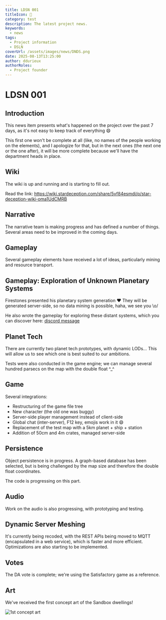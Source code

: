 ```yaml
---
title: LDSN 001
titleIcon: 📰
category: test
description: The latest project news.
keywords:
  - news
tags:
  - Project information
  - DSLN
coverUrl: /assets/images/news/DNDS.png
date: 2025-08-13T13:25:00
author: ddurieux
authorRoles:
  - Project founder
---
```


# LDSN 001

## Introduction

This news item presents what's happened on the project over the past 7 days, as it's not easy to keep track of everything 😄

This first one won't be complete at all (like, no names of the people working on the elements), and I apologize for that, but in the next ones (the next one or the one after), it will be more complete because we'll have the department heads in place.

## Wiki

The wiki is up and running and is starting to fill out.

Read the link: https://wiki.stardeception.com/share/5vf84esmdi/p/star-deception-wiki-oma1UdCMRB

## Narrative

The narrative team is making progress and has defined a number of things. Several areas need to be improved in the coming days.

## Gameplay

Several gameplay elements have received a lot of ideas, particularly mining and resource transport.

## Gameplay: Exploration of Unknown Planetary Systems

Firestones presented his planetary system generation ❤️
They will be generated server-side, so no data mining is possible, haha, we see you \o/

He also wrote the gameplay for exploring these distant systems, which you can discover here: [discord message](https://discord.com/channels/1399325839665004554/1404482920655093812/1404482920655093812)

## Planet Tech

There are currently two planet tech prototypes, with dynamic LODs...
This will allow us to see which one is best suited to our ambitions.

Tests were also conducted in the game engine; we can manage several hundred parsecs on the map with the double float ^\_^

## Game

Several integrations:

- Restructuring of the game file tree
- New character (the old one was buggy)
- Server-side player management instead of client-side
- Global chat (inter-server), F12 key, emojis work in it 😄
- Replacement of the test map with a 5km planet + ship + station
- Addition of 50cm and 4m crates, managed server-side

## Persistence

Object persistence is in progress. A graph-based database has been selected, but is being challenged by the map size and therefore the double float coordinates.

The code is progressing on this part.

## Audio

Work on the audio is also progressing, with prototyping and testing.

## Dynamic Server Meshing

It's currently being recoded, with the REST APIs being moved to MQTT (encapsulated in a web service), which is faster and more efficient.
Optimizations are also starting to be implemented.

## Votes

The DA vote is complete; we're using the Satisfactory game as a reference.

## Art

We've received the first concept art of the Sandbox dwellings!

![1st concept art](/assets/images/news/20250813-concept-art.png)
